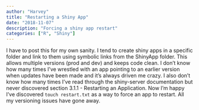 ```yaml
---
author: "Harvey"
title: "Restarting a Shiny App"
date: "2018-11-07"
description: "Forcing a shiny app restart"
categories: ["R", "Shiny"]
---
```


I have to post this for my own sanity.  I tend to create shiny apps in a specific folder and link to them using symbolic links from the ShinyApp folder.  This allows multiple versions (prod and dev) and keeps code clean.  I don't know how many times I've wrestled with an app pointing to an earlier version when updates have been made and it's always driven me crazy.  I also don't know how many times I've read through the shiny-server documentation but never discovered section 3.1.1 - Restarting an Application.  Now I'm happy I've discovered `touch restart.txt` as a way to force an app to restart.  All my versioning issues have gone away.
